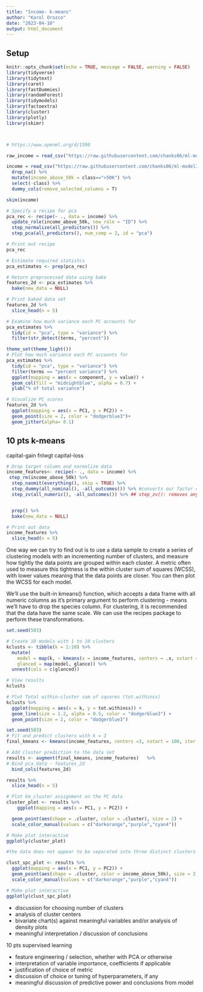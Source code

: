 ```yaml
---
title: "Income- k-means"
author: "Karol Orozco"
date: "2023-04-10"
output: html_document
---
```


## Setup
```r
knitr::opts_chunk$set(echo = TRUE, message = FALSE, warning = FALSE)
library(tidyverse)
library(tidytext)
library(caret)
library(fastDummies)
library(randomForest)
library(tidymodels)
library(factoextra)
library(cluster)
library(plotly)
library(skimr)



# https://www.openml.org/d/1590

raw_income = read_csv("https://raw.githubusercontent.com/chanks06/ml-model3/main/datasets/openml_1590.csv", na=c("?"))

income = read_csv("https://raw.githubusercontent.com/chanks06/ml-model3/main/datasets/openml_1590.csv", na=c("?")) %>%
  drop_na() %>%
  mutate(income_above_50k = class==">50K") %>%
  select(-class) %>%
  dummy_cols(remove_selected_columns = T)

```

```r
skim(income)
```

```r
# Specify a recipe for pca
pca_rec <- recipe(~ ., data = income) %>% 
  update_role(income_above_50k, new_role = "ID") %>% 
  step_normalize(all_predictors()) %>% 
  step_pca(all_predictors(), num_comp = 2, id = "pca")

# Print out recipe
pca_rec
```

```r
# Estimate required statistcs 
pca_estimates <- prep(pca_rec)

# Return preprocessed data using bake
features_2d <- pca_estimates %>% 
  bake(new_data = NULL)

# Print baked data set
features_2d %>% 
  slice_head(n = 5)
```

```r
# Examine how much variance each PC accounts for
pca_estimates %>% 
  tidy(id = "pca", type = "variance") %>% 
  filter(str_detect(terms, "percent"))

theme_set(theme_light())
# Plot how much variance each PC accounts for
pca_estimates %>% 
  tidy(id = "pca", type = "variance") %>% 
  filter(terms == "percent variance") %>% 
  ggplot(mapping = aes(x = component, y = value)) +
  geom_col(fill = "midnightblue", alpha = 0.7) +
  ylab("% of total variance")
```
```r
# Visualize PC scores
features_2d %>% 
  ggplot(mapping = aes(x = PC1, y = PC2)) +
  geom_point(size = 2, color = "dodgerblue3")+
  geom_jitter(alpha= 0.1)
```


## 10 pts k-means

capital-gain
fnlwgt
capital-loss

```r
# Drop target column and normalize data
income_features<- recipe(~ ., data = income) %>%
 step_rm(income_above_50k) %>% 
  step_naomit(everything(), skip = TRUE) %>% 
  step_dummy(all_nominal(), -all_outcomes()) %>% #converts our factor columns into numeric binary (0 and 1) variables.
  step_zv(all_numeric(), -all_outcomes()) %>% ## step_zv(): removes any numeric variables that have zero variance.


  prep() %>% 
  bake(new_data = NULL)

# Print out data
income_features %>% 
  slice_head(n = 5)
```

One way we can try to find out is to use a data sample to create a series of clustering models with an incrementing number of clusters, and measure how tightly the data points are grouped within each cluster. A metric often used to measure this tightness is the within cluster sum of squares (WCSS), with lower values meaning that the data points are closer. You can then plot the WCSS for each model.

We’ll use the built-in kmeans() function, which accepts a data frame with all numeric columns as it’s primary argument to perform clustering - means we’ll have to drop the species column. For clustering, it is recommended that the data have the same scale. We can use the recipes package to perform these transformations.

```r

set.seed(503)

# Create 10 models with 1 to 10 clusters
kclusts <- tibble(k = 1:10) %>% 
  mutate(
    model = map(k, ~ kmeans(x = income_features, centers = .x, nstart = 20)),
    glanced = map(model, glance)) %>% 
  unnest(cols = c(glanced))

# View results
kclusts
```



```r
# Plot Total within-cluster sum of squares (tot.withinss)
kclusts %>% 
  ggplot(mapping = aes(x = k, y = tot.withinss)) +
  geom_line(size = 1.2, alpha = 0.5, color = "dodgerblue3") +
  geom_point(size = 2, color = "dodgerblue3")
```


```r
set.seed(503)
# Fit and predict clusters with k = 3
final_kmeans <- kmeans(income_features, centers =3, nstart = 100, iter.max = 1000)

# Add cluster prediction to the data set
results <- augment(final_kmeans, income_features)   %>% 
# Bind pca_data - features_2d
  bind_cols(features_2d)

results %>% 
  slice_head(n = 5)
```

```r
# Plot km_cluster assignment on the PC data
cluster_plot <- results %>% 
    ggplot(mapping = aes(x = PC1, y = PC2)) +

  geom_point(aes(shape = .cluster, color = .cluster), size = 2) +
  scale_color_manual(values = c("darkorange","purple","cyan4"))

# Make plot interactive
ggplotly(cluster_plot)

#the data does not appear to be separated into three distinct clusters 
```

```r
clust_spc_plot <- results %>% 
  ggplot(mapping = aes(x = PC1, y = PC2)) +
  geom_point(aes(shape = .cluster, color = income_above_50k), size = 2, alpha = 0.8) +
  scale_color_manual(values = c("darkorange","purple","cyan4"))

# Make plot interactive
ggplotly(clust_spc_plot)

```

* discussion for choosing number of clusters
* analysis of cluster centers
* bivariate chart(s) against meaningful variables and/or analysis of density plots
* meaningful interpretation / discussion of conclusions 

10 pts supervised learning

* feature engineering / selection, whether with PCA or otherwise
* interpretation of variable importance, coefficients if applicable
* justification of choice of metric
* discussion of choice or tuning of hyperparameters, if any
* meaningful discussion of predictive power and conclusions from model